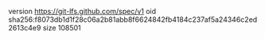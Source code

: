 version https://git-lfs.github.com/spec/v1
oid sha256:f8073db1d1f28c06a2b81abb8f6624842fb4184c237af5a24346c2ed2613c4e9
size 108501
